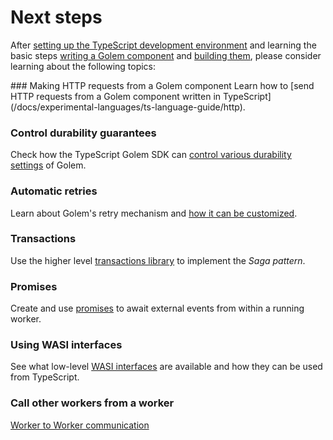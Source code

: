 
# Next steps

After [setting up the TypeScript development environment](/docs/experimental-languages/ts-language-guide/setup) and learning the basic steps [writing a Golem component](/docs/experimental-languages/ts-language-guide/defining-components) and [building them](/docs/experimental-languages/ts-language-guide/building-components), please consider learning about the following topics:

<Steps>
### Making HTTP requests from a Golem component
Learn how to [send HTTP requests from a Golem component written in TypeScript](/docs/experimental-languages/ts-language-guide/http).

### Control durability guarantees

Check how the TypeScript Golem SDK can [control various durability settings](/docs/experimental-languages/ts-language-guide/durability) of Golem.

### Automatic retries

Learn about Golem's retry mechanism and [how it can be customized](/docs/experimental-languages/ts-language-guide/retries).

### Transactions

Use the higher level [transactions library](/docs/experimental-languages/ts-language-guide/transactions) to implement the _Saga pattern_.

### Promises

Create and use [promises](/docs/experimental-languages/ts-language-guide/promises) to await external events from within a running worker.

### Using WASI interfaces

See what low-level [WASI interfaces](/docs/experimental-languages/ts-language-guide/wasi) are available and how they can be used from TypeScript.

### Call other workers from a worker

[Worker to Worker communication](/docs/experimental-languages/ts-language-guide/rpc)

</Steps>
